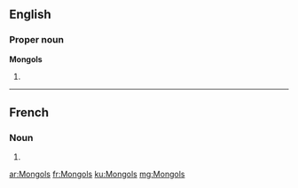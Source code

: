 {{also|mongols}}
==English==
{{wikipedia|dab=Mongols (disambiguation)|Mongols}}

===Proper noun===
{{wikipedia|Mongols|Mongols (ethnic group)}}
'''Mongols'''

# {{plural of|Mongol|lang=en}}

----

==French==

===Noun===
{{head|fr|g=m-p}}

# {{plural of|Mongol|lang=fr}}

[[ar:Mongols]]
[[fr:Mongols]]
[[ku:Mongols]]
[[mg:Mongols]]